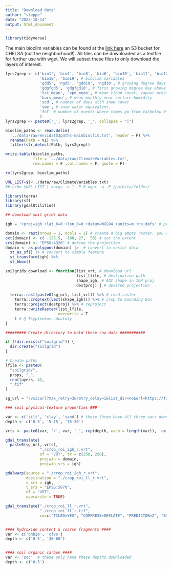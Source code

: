 ```yaml
---
title: "Download data"
author: "steppe"
date: "2023-10-14"
output: html_document
---
```


```r
library(tidyverse)
```

The main bioclim variables can be found at the [link here](https://envicloud.wsl.ch/#/?bucket=https%3A%2F%2Fos.zhdk.cloud.switch.ch%2Fenvicloud%2F&prefix=chelsa%2Fchelsa_V2%2FGLOBAL%2Fclimatologies%2F1981-2010%2Fbio%2F) an S3 bucket for CHELS*A* (not the neighborhood!).
All files can be downloaded as a textfile for further use with wget. 
We will subset these files to only download the layers of interest.

```r

lyrs2grep <- c('bio1', 'bio4', 'bio5', 'bio6', 'bio10', 'bio11', 'bio12',
               'bio18', 'bio19', # bioclim variables
               'gdd5', 'ngd5', 'gdd10', 'ngd10', # growing degree days
               'gdgfgd5', 'gdgfgd10', # first growing degree day above 5/10 *c
               'tcc_mean', 'vpd_mean', # mean cloud cover, vapour press deficit
               'hurs_mean', # mean monthly near surface humidity
               'scd', # number of days with snow cover
               'swe', # snow water equivalent. 
               'fcf' # number of events where temps go from to/below 0*c
               )
lyrs2grep <- paste0('_', lyrs2grep, '_', collapse = "|") 

bioclim_paths <- read.delim(
  '../data/raw/envidatS3paths-mainbioclim.txt', header = F) %>% 
  rename(Path = V1) %>% 
  filter(str_detect(Path, lyrs2grep))

write.table(bioclim_paths, 
            file = '../data/raw/ClimateVariables.txt', 
            row.names = F ,col.names = F, quote = F)

rm(lyrs2grep, bioclim_paths)
```

```sh
URL_LIST=$(<../data/raw/ClimateVariables.txt)
## echo $URL_LIST | xargs -n 1 -P 8 wget -q -P /path/to/folder/
```


```r
library(terra)
library(sf)
library(gdalUtilities)

## download soil grids data

igh = '+proj=igh +lat_0=0 +lon_0=0 +datum=WGS84 +units=m +no_defs' # proj string for Homolosine projection

domain <- rast(nrows = 1, ncols = 1) # create a big empty raster, you can go in through sf too. 
ext(domain) <- c( -125.5, -100, 27,  50) # set the extent
crs(domain) <- "EPSG:4326" # define the projection
domain <- as.polygons(domain) |>  # convert to vector data
  st_as_sf() |> # convert to simple feature
  st_transform(igh) %>% 
  st_bbox()

soilgrids_download <- function(list_vrt, # download url
                               list_lfile, # destination path
                               shape_igh, # AOI shape in IGH proj
                               destproj) { # desired projection
  
  terra::rast(paste0(sg_url, list_vrt)) %>% # read raster
    terra::crop(ext(vect(shape_igh))) %>% # crop to bounding box
    terra::project(destproj) %>% # reproject
    terra::writeRaster(list_lfile,
                       overwrite = T
    ) # @ Tsyplenkov, Anatoly
}

######### Create directory to hold these raw data ###########

if (!dir.exists("soilgrid")) {
  dir.create("soilgrid")
}

# Create paths
lfile <- paste0(
  "soilgrid/",
  props, "_",
  rep(layers, 4),
  ".tif"
)

sg_url = "/vsicurl?max_retry=3&retry_delay=1&list_dir=no&url=https://files.isric.org/soilgrids/latest/data/"

### soil physical-texture properties ###

var <- c('silt', 'clay', 'sand') # these three have all three vars downloaded
depth <- c('0-5', '5-15', '15-30')

vrts <- paste0(var, '/', var, '_', rep(depth, each = length(var)), 'cm_mean.vrt') 

gdal_translate(
  paste0(sg_url, vrts),
               "./crop_roi_igh_r.vrt",
               of = "VRT", tr = c(250, 250),
               projwin = domain,
               projwin_srs = igh)

gdalwarp(source = "./crop_roi_igh_r.vrt",
         destination = "./crop_roi_ll_r.vrt", 
         s_srs = igh, 
         t_srs = "EPSG:5070", 
         of = "VRT",
         overwrite = TRUE)

gdal_translate("./crop_roi_ll_r.vrt",  
               "./crop_roi_ll_r.tif", 
               co=c("TILED=YES", "COMPRESS=DEFLATE", "PREDICTOR=2", "BIGTIFF=YES"))


#### hydroxide content & coarse fragments ####
var <- c('phh2o', 'cfvo')  
depth <- c('0-5', '30-60')


#### soil organic carbon ####
var <- 'soc'  # these only have these depths downloaded
depth <- c('0-5')

```

